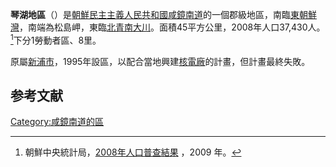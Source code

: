 {{Infobox  Korean settlement
| context = north
| img = DPRK2006 Hamnam-Kumho.PNG
| hangul =금호지구 
| hanja = {{linktext|琴|湖|地|區}}
|rr=Geumho-jigu
|mr=Kŭmho-jigu
|area_km2=45
|  pop =37430
| popyear = 2008
|  divs = 1勞動者區、8里
}}
'''琴湖地區'''（{{kor|諺=금호지구|漢=琴湖地區|羅=Kŭmho jigu|f=y}}）是[[朝鮮民主主義人民共和國|朝鮮民主主義人民共和國]][[咸鏡南道|咸鏡南道]]的一個郡級地區，南臨[[東朝鮮灣|東朝鮮灣]]，南端為松島岬，東臨[[北青南大川|北青南大川]]。面積45平方公里，2008年人口37,430人。<ref>朝鮮中央統計局，[http://unstats.un.org/unsd/demographic/sources/census/2010_PHC/North_Korea/Final%20national%20census%20report.pdf 2008年人口普查結果] {{Wayback|url=http://unstats.un.org/unsd/demographic/sources/census/2010_PHC/North_Korea/Final%20national%20census%20report.pdf |date=20110514111837 }}，2009 年。</ref>下分1勞動者區、8里。

原屬[[新浦市|新浦市]]，1995年設區，以配合當地興建[[核電廠|核電廠]]的計畫，但計畫最終失敗。

==参考文献==
<div class="references-small">
<references></references>
</div>

{{咸鏡南道行政區劃}}

{{DEFAULTSORT:Kumho-jigu}}
[[Category:咸鏡南道的區|Category:咸鏡南道的區]]